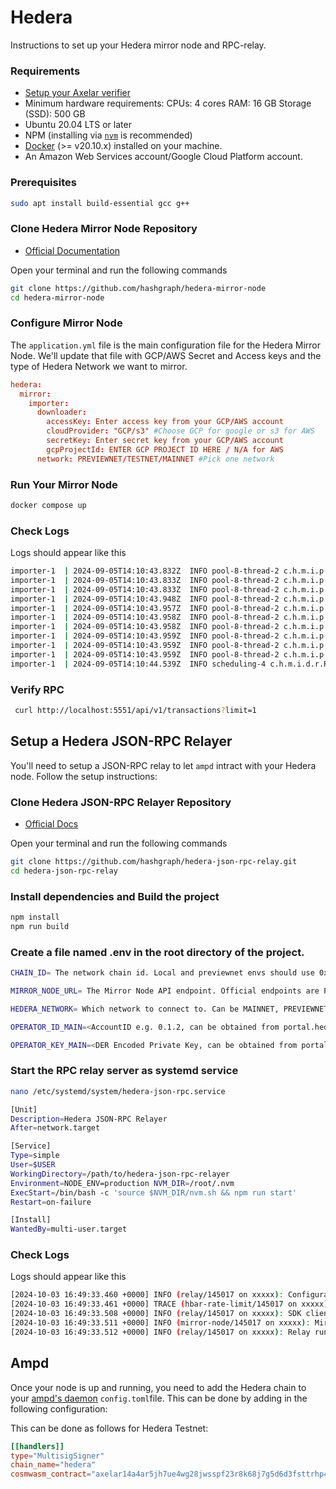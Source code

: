 # Hedera


Instructions to set up your Hedera mirror node and RPC-relay.

### Requirements

- [Setup your Axelar verifier](/validator/amplifier/verifier-onboarding/)
- Minimum hardware requirements: CPUs: 4 cores RAM: 16 GB Storage (SSD): 500 GB
- Ubuntu 20.04 LTS or later
- NPM (installing via [`nvm`](https://github.com/nvm-sh/nvm) is recommended)
- [Docker](https://docs.docker.com/engine/install/) (>= v20.10.x) installed on your machine. 
- An Amazon Web Services account/Google Cloud Platform account.

### Prerequisites

```bash
sudo apt install build-essential gcc g++
```

### Clone Hedera Mirror Node Repository

- [Official Documentation](https://docs.hedera.com/hedera/core-concepts/mirror-nodes/run-your-own-beta-mirror-node)

Open your terminal and run the following commands

```bash
git clone https://github.com/hashgraph/hedera-mirror-node
cd hedera-mirror-node
```

### Configure Mirror Node

The `application.yml` file is the main configuration file for the Hedera Mirror Node. We'll update that file with GCP/AWS Secret and Access keys and the type of Hedera Network we want to mirror.

```application.toml
hedera:
  mirror:
    importer:
      downloader:
        accessKey: Enter access key from your GCP/AWS account
        cloudProvider: "GCP/s3" #Choose GCP for google or s3 for AWS
        secretKey: Enter secret key from your GCP/AWS account
        gcpProjectId: ENTER GCP PROJECT ID HERE / N/A for AWS
      network: PREVIEWNET/TESTNET/MAINNET #Pick one network
```

### Run Your Mirror Node

```bash
docker compose up
```

### Check Logs

Logs should appear like this

```bash
importer-1  | 2024-09-05T14:10:43.832Z  INFO pool-8-thread-2 c.h.m.i.p.b.BatchInserter Copied 1 rows to transaction table in 388.7 μs
importer-1  | 2024-09-05T14:10:43.833Z  INFO pool-8-thread-2 c.h.m.i.p.r.e.s.SqlEntityListener Completed batch inserts in 11.59 ms
importer-1  | 2024-09-05T14:10:43.833Z  INFO pool-8-thread-2 c.h.m.i.p.r.RecordFileParser Successfully processed 1 items from 2019-10-11T16_39_21.323930Z.rcd in 11.69 ms
importer-1  | 2024-09-05T14:10:43.948Z  INFO pool-8-thread-2 c.h.m.i.p.b.BatchInserter Copied 7 rows to crypto_transfer table in 664.4 μs
importer-1  | 2024-09-05T14:10:43.957Z  INFO pool-8-thread-2 c.h.m.i.p.b.BatchInserter Copied 3 rows to entity_temp table in 8.886 ms
importer-1  | 2024-09-05T14:10:43.958Z  INFO pool-8-thread-2 c.h.m.i.p.b.BatchInserter Copied 1 rows to record_file table in 483.7 μs
importer-1  | 2024-09-05T14:10:43.958Z  INFO pool-8-thread-2 c.h.m.i.p.b.TransactionHashBatchInserter Copied 1 rows from 1 shards to transaction_hash table in 653.0 μs
importer-1  | 2024-09-05T14:10:43.959Z  INFO pool-8-thread-2 c.h.m.i.p.b.BatchInserter Copied 1 rows to transaction table in 486.9 μs
importer-1  | 2024-09-05T14:10:43.959Z  INFO pool-8-thread-2 c.h.m.i.p.r.e.s.SqlEntityListener Completed batch inserts in 11.39 ms
importer-1  | 2024-09-05T14:10:43.959Z  INFO pool-8-thread-2 c.h.m.i.p.r.RecordFileParser Successfully processed 1 items from 2019-10-11T16_39_31.290027001Z.rcd in 11.50 ms
importer-1  | 2024-09-05T14:10:44.539Z  INFO scheduling-4 c.h.m.i.d.r.RecordFileDownloader No new signature files to download after file: 2019-10-11T16_39_31.290027001Z.rcd. Retrying in 0.5 s
```

### Verify RPC

```bash
 curl http://localhost:5551/api/v1/transactions?limit=1
```

## Setup a Hedera JSON-RPC Relayer
You'll need to setup a JSON-RPC relay to let `ampd` intract with your Hedera node. Follow the setup instructions:

### Clone Hedera JSON-RPC Relayer Repository

* [Official Docs](https://docs.hedera.com/hedera/tutorials/more-tutorials/json-rpc-connections/hedera-json-rpc-relay)

Open your terminal and run the following commands

```bash
git clone https://github.com/hashgraph/hedera-json-rpc-relay.git
cd hedera-json-rpc-relay
```

### Install dependencies and Build the project

```bash
npm install
npm run build
```

### Create a file named .env in the root directory of the project.

```bash
CHAIN_ID= The network chain id. Local and previewnet envs should use 0x12a (298). Previewnet, Testnet and Mainnet should use 0x129 (297), 0x128 (296) and 0x127 (295) respectively

MIRROR_NODE_URL= The Mirror Node API endpoint. Official endpoints are Previewnet (https://previewnet.mirrornode.hedera.com), Testnet (https://testnet.mirrornode.hedera.com), Mainnet (https://mainnet-public.mirrornode.hedera.com).

HEDERA_NETWORK= Which network to connect to. Can be MAINNET, PREVIEWNET, TESTNET or OTHER

OPERATOR_ID_MAIN=<AccountID e.g. 0.1.2, can be obtained from portal.hedera.com, wallet or exchange of choice>

OPERATOR_KEY_MAIN=<DER Encoded Private Key, can be obtained from portal.hedera.com, wallet or exchange of choice>
```

### Start the RPC relay server as systemd service

```bash
nano /etc/systemd/system/hedera-json-rpc.service
```

```bash 
[Unit]
Description=Hedera JSON-RPC Relayer
After=network.target

[Service]
Type=simple
User=$USER
WorkingDirectory=/path/to/hedera-json-rpc-relayer
Environment=NODE_ENV=production NVM_DIR=/root/.nvm
ExecStart=/bin/bash -c 'source $NVM_DIR/nvm.sh && npm run start'
Restart=on-failure

[Install]
WantedBy=multi-user.target
```

### Check Logs

Logs should appear like this

```bash
[2024-10-03 16:49:33.460 +0000] INFO (relay/145017 on xxxxx): Configurations successfully loaded
[2024-10-03 16:49:33.461 +0000] TRACE (hbar-rate-limit/145017 on xxxxx): remainingBudget=11000000000 tℏ, resetTimestamp=1727974253461
[2024-10-03 16:49:33.508 +0000] INFO (relay/145017 on xxxxx): SDK client successfully configured to "testnet" for account 0.0.12345 with request timeout value: 10000
[2024-10-03 16:49:33.511 +0000] INFO (mirror-node/145017 on xxxxx): Mirror Node client successfully configured to REST url: https://testnet.mirrornode.hedera.com/api/v1/ and Web3 url: https://testnet.mirrornode.hedera.com/api/v1/ 
[2024-10-03 16:49:33.512 +0000] INFO (relay/145017 on xxxxx): Relay running with chainId=0x128
```

## Ampd

Once your node is up and running, you need to add the Hedera chain to your [ampd's daemon](https://github.com/axelarnetwork/axelar-amplifier/tree/main/ampd) `config.toml`file. This can be done by adding in the following configuration:

This can be done as follows for Hedera Testnet:

```toml
[[handlers]]
type="MultisigSigner"
chain_name="hedera"
cosmwasm_contract="axelar14a4ar5jh7ue4wg28jwsspf23r8k68j7g5d6d3fsttrhp42ajn4xq6zayy5"
```